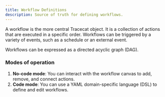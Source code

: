 ```yaml
---
title: Workflow Definitions
description: Source of truth for defining workflows.
---
```


A workflow is the more central Tracecat object.
It is a collection of actions that are executed in a specific order.
Workflows can be triggered by a variety of events, such as a schedule or an external event.

Workflows can be expressed as a directed acyclic graph (DAG).

### Modes of operation

1. **No-code mode**: You can interact with the workflow canvas to add, remove, and connect actions.
2. **Code mode**: You can use a YAML domain-specific language (DSL) to define and edit workflows.
